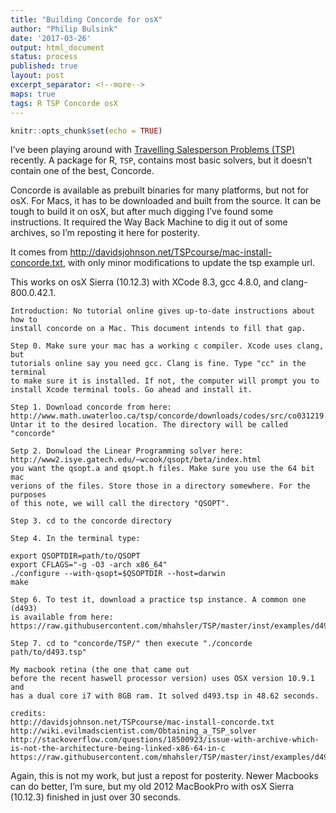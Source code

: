 ```yaml
---
title: "Building Concorde for osX"
author: "Philip Bulsink"
date: '2017-03-26'
output: html_document
status: process
published: true
layout: post
excerpt_separator: <!--more-->
maps: true
tags: R TSP Concorde osX 
---
```


```r
knitr::opts_chunk$set(echo = TRUE)
```

I've been playing around with [Travelling Salesperson Problems (TSP)](https://en.wikipedia.org/wiki/Travelling_salesman_problem) recently. A package for R, `TSP`, contains most basic solvers, but it doesn't contain one of the best, Concorde.

Concorde is available as prebuilt binaries for many platforms, but not for osX. For Macs, it has to be downloaded and built from the source. It can be tough to build it on osX, but after much digging I've found some instructions. It required the Way Back Machine to dig it out of some archives, so I'm reposting it here for posterity. 

<!--more-->

It comes from [http://davidsjohnson.net/TSPcourse/mac-install-concorde.txt](http://davidsjohnson.net/TSPcourse/mac-install-concorde.txt), with only minor modifications to update the tsp example url.

This works on osX Sierra (10.12.3) with XCode 8.3, gcc 4.8.0, and clang-800.0.42.1. 
```
Introduction: No tutorial online gives up-to-date instructions about how to 
install concorde on a Mac. This document intends to fill that gap.

Step 0. Make sure your mac has a working c compiler. Xcode uses clang, but 
tutorials online say you need gcc. Clang is fine. Type "cc" in the terminal 
to make sure it is installed. If not, the computer will prompt you to 
install Xcode terminal tools. Go ahead and install it.

Step 1. Download concorde from here: 
http://www.math.uwaterloo.ca/tsp/concorde/downloads/codes/src/co031219.tgz
Untar it to the desired location. The directory will be called "concorde"

Setp 2. Donwload the Linear Programming solver here: 
http://www2.isye.gatech.edu/~wcook/qsopt/beta/index.html
you want the qsopt.a and qsopt.h files. Make sure you use the 64 bit mac 
verions of the files. Store those in a directory somewhere. For the purposes 
of this note, we will call the directory "QSOPT".

Step 3. cd to the concorde directory

Step 4. In the terminal type: 

export QSOPTDIR=path/to/QSOPT
export CFLAGS="-g -O3 -arch x86_64"
./configure --with-qsopt=$QSOPTDIR --host=darwin
make

Step 6. To test it, download a practice tsp instance. A common one (d493) 
is available from here: 
https://raw.githubusercontent.com/mhahsler/TSP/master/inst/examples/d493.tsp

Step 7. cd to "concorde/TSP/" then execute "./concorde path/to/d493.tsp" 

My macbook retina (the one that came out
before the recent haswell processor version) uses OSX version 10.9.1 and 
has a dual core i7 with 8GB ram. It solved d493.tsp in 48.62 seconds.

credits:
http://davidsjohnson.net/TSPcourse/mac-install-concorde.txt
http://wiki.evilmadscientist.com/Obtaining_a_TSP_solver
http://stackoverflow.com/questions/18500923/issue-with-archive-which-is-not-the-architecture-being-linked-x86-64-in-c
https://raw.githubusercontent.com/mhahsler/TSP/master/inst/examples/d493.tsp
```

Again, this is not my work, but just a repost for posterity. Newer Macbooks can do better, I'm sure, but my old 2012 MacBookPro with osX Sierra (10.12.3) finished in just over 30 seconds. 
